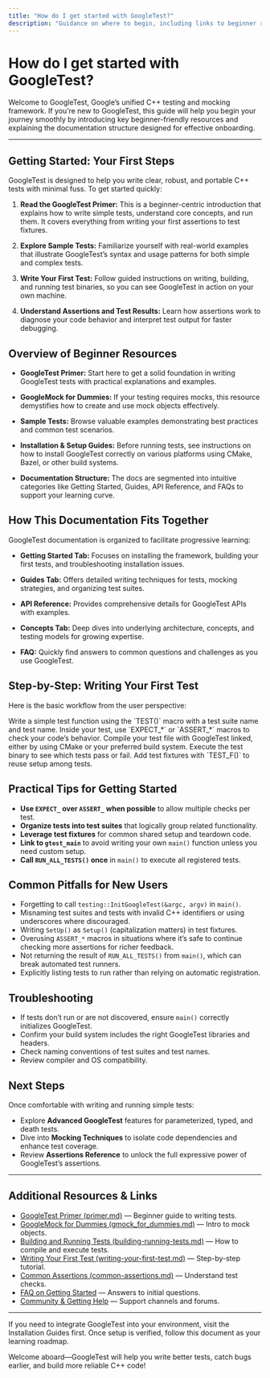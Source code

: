 ```yaml
---
title: "How do I get started with GoogleTest?"
description: "Guidance on where to begin, including links to beginner resources and a quick explanation of the provided documentation structure for onboarding."
---
```


# How do I get started with GoogleTest?

Welcome to GoogleTest, Google’s unified C++ testing and mocking framework. If you’re new to GoogleTest, this guide will help you begin your journey smoothly by introducing key beginner-friendly resources and explaining the documentation structure designed for effective onboarding.

---

## Getting Started: Your First Steps

GoogleTest is designed to help you write clear, robust, and portable C++ tests with minimal fuss. To get started quickly:

1. **Read the GoogleTest Primer:** This is a beginner-centric introduction that explains how to write simple tests, understand core concepts, and run them. It covers everything from writing your first assertions to test fixtures.

2. **Explore Sample Tests:** Familiarize yourself with real-world examples that illustrate GoogleTest’s syntax and usage patterns for both simple and complex tests.

3. **Write Your First Test:** Follow guided instructions on writing, building, and running test binaries, so you can see GoogleTest in action on your own machine.

4. **Understand Assertions and Test Results:** Learn how assertions work to diagnose your code behavior and interpret test output for faster debugging.

## Overview of Beginner Resources

- **GoogleTest Primer:** Start here to get a solid foundation in writing GoogleTest tests with practical explanations and examples.

- **GoogleMock for Dummies:** If your testing requires mocks, this resource demystifies how to create and use mock objects effectively.

- **Sample Tests:** Browse valuable examples demonstrating best practices and common test scenarios.

- **Installation & Setup Guides:** Before running tests, see instructions on how to install GoogleTest correctly on various platforms using CMake, Bazel, or other build systems.

- **Documentation Structure:** The docs are segmented into intuitive categories like Getting Started, Guides, API Reference, and FAQs to support your learning curve.

## How This Documentation Fits Together

GoogleTest documentation is organized to facilitate progressive learning:

- **Getting Started Tab:** Focuses on installing the framework, building your first tests, and troubleshooting installation issues.

- **Guides Tab:** Offers detailed writing techniques for tests, mocking strategies, and organizing test suites.

- **API Reference:** Provides comprehensive details for GoogleTest APIs with examples.

- **Concepts Tab:** Deep dives into underlying architecture, concepts, and testing models for growing expertise.

- **FAQ:** Quickly find answers to common questions and challenges as you use GoogleTest.

## Step-by-Step: Writing Your First Test

Here is the basic workflow from the user perspective:

<Steps>
<Step title="Define a Test">
Write a simple test function using the `TEST()` macro with a test suite name and test name.
</Step>
<Step title="Add Assertions">
Inside your test, use `EXPECT_*` or `ASSERT_*` macros to check your code’s behavior.
</Step>
<Step title="Build Your Test Program">
Compile your test file with GoogleTest linked, either by using CMake or your preferred build system.
</Step>
<Step title="Run the Tests">
Execute the test binary to see which tests pass or fail.
</Step>
<Step title="Refine and Expand">
Add test fixtures with `TEST_F()` to reuse setup among tests.
</Step>
</Steps>

## Practical Tips for Getting Started

- **Use `EXPECT_` over `ASSERT_` when possible** to allow multiple checks per test.
- **Organize tests into test suites** that logically group related functionality.
- **Leverage test fixtures** for common shared setup and teardown code.
- **Link to `gtest_main`** to avoid writing your own `main()` function unless you need custom setup.
- **Call `RUN_ALL_TESTS()` once** in `main()` to execute all registered tests.

## Common Pitfalls for New Users

- Forgetting to call `testing::InitGoogleTest(&argc, argv)` in `main()`.
- Misnaming test suites and tests with invalid C++ identifiers or using underscores where discouraged.
- Writing `SetUp()` as `Setup()` (capitalization matters) in test fixtures.
- Overusing `ASSERT_*` macros in situations where it’s safe to continue checking more assertions for richer feedback.
- Not returning the result of `RUN_ALL_TESTS()` from `main()`, which can break automated test runners.
- Explicitly listing tests to run rather than relying on automatic registration.

## Troubleshooting

- If tests don’t run or are not discovered, ensure `main()` correctly initializes GoogleTest.
- Confirm your build system includes the right GoogleTest libraries and headers.
- Check naming conventions of test suites and test names.
- Review compiler and OS compatibility.

## Next Steps

Once comfortable with writing and running simple tests:

- Explore **Advanced GoogleTest** features for parameterized, typed, and death tests.
- Dive into **Mocking Techniques** to isolate code dependencies and enhance test coverage.
- Review **Assertions Reference** to unlock the full expressive power of GoogleTest’s assertions.

---

## Additional Resources & Links

- [GoogleTest Primer (primer.md)](/docs/primer.md) — Beginner guide to writing tests.
- [GoogleMock for Dummies (gmock_for_dummies.md)](/docs/gmock_for_dummies.md) — Intro to mock objects.
- [Building and Running Tests (building-running-tests.md)](/getting-started/first-test-experience/building-running-tests) — How to compile and execute tests.
- [Writing Your First Test (writing-your-first-test.md)](/getting-started/first-test-experience/writing-your-first-test) — Step-by-step tutorial.
- [Common Assertions (common-assertions.md)](/guides/getting-started/common-assertions) — Understand test checks.
- [FAQ on Getting Started](/faq/core-questions/getting-started-help) — Answers to initial questions.
- [Community & Getting Help](/getting-started/troubleshooting/help-and-community) — Support channels and forums.

---

If you need to integrate GoogleTest into your environment, visit the Installation Guides first. Once setup is verified, follow this document as your learning roadmap.

Welcome aboard—GoogleTest will help you write better tests, catch bugs earlier, and build more reliable C++ code!
